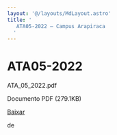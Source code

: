 ```yaml
---
layout: '@/layouts/MdLayout.astro'
title: '
   ATA05-2022 — Campus Arapiraca
  '
---
```




ATA05-2022
==========












 ATA\_05\_2022.pdf
   

 Documento PDF
 (279.1KB)
 

[Baixar](/cpt/documentos/atas-do-colegiado-e-nde/colegiado/2022/copy4_of_ata_01_2022.pdf/@@download/file/ATA_05_2022.pdf) 



























 de
 

















